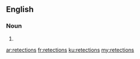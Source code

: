 ==English==

===Noun===
{{head|en|noun plural form}}

# {{plural of|retection|lang=en}}

[[ar:retections]]
[[fr:retections]]
[[ku:retections]]
[[my:retections]]